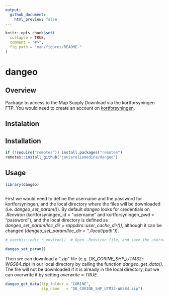 ```yaml
---
output:
  github_document:
    html_preview: false
---
```


```r
knitr::opts_chunk$set(
  collapse = TRUE,
  comment = "#>",
  fig.path = "man/figures/README-"
)
```

# dangeo

## Overview

Package to access to the Map Supply Download via the kortforsyningen FTP. You would need to create an account on [kortforsyningen](https://www.kortforsyningen.dk/indhold/min-side-0).

## Instalation

## Installation

```r

if (!require("remotes")) install.packages("remotes")
remotes::install_github("javiereliomedina/dangeo")

```

## Usage

```r
  
library(dangeo) 
 
```

First we would need to define the username and the password for kortforsyningen, and the local directory where the files will be downloaded (i.e. *dangeo_set_param()*). By default *dangeo* looks for credentials on *.Renviron* (kortforsyningen_id = "username" and kortforsyningen_pwd = "password"), and the local directory is defined as *dangeo_set_param(loc_dir = rappdirs::user_cache_dir())*, although it can be changed (*dangeo_set_param(loc_dir = "./local/path")*).  

```r

# usethis::edit_r_environ()  # Open .Renviron file, and save the username (kortforsyningen_id = "username") and password (kortforsyningen_pwd = "password")

dangeo_set_param()

```

Then we can download a ".zip" file (e.g. *DK_CORINE_SHP_UTM32-WGS84.zip*) in our local directory by calling the function *dangeo_get_data()*. The file will not be downloaded if it is already in the local directory, but we can overwrite it by setting *overwrite = TRUE*.

```r

dangeo_get_data(ftp_folder = "CORINE",
                zip_name   = "DK_CORINE_SHP_UTM32-WGS84.zip")

```
